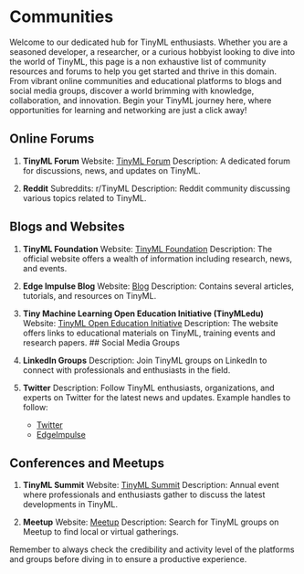 # Communities

Welcome to our dedicated hub for TinyML enthusiasts. Whether you are a seasoned developer, a researcher, or a curious hobbyist looking to dive into the world of TinyML, this page is a non exhaustive list of community resources and forums to help you get started and thrive in this domain. From vibrant online communities and educational platforms to blogs and social media groups, discover a world brimming with knowledge, collaboration, and innovation. Begin your TinyML journey here, where opportunities for learning and networking are just a click away!

## Online Forums

1. **TinyML Forum**
   Website: [TinyML Forum](https://forums.tinyml.org/)
   Description: A dedicated forum for discussions, news, and updates on TinyML.

2. **Reddit**
   Subreddits: r/TinyML
   Description: Reddit community discussing various topics related to TinyML.

## Blogs and Websites

1. **TinyML Foundation**
   Website: [TinyML Foundation](https://tinyml.org/)
   Description: The official website offers a wealth of information including research, news, and events.

2. **Edge Impulse Blog**
   Website: [Blog](https://www.edgeimpulse.com/blog)
   Description: Contains several articles, tutorials, and resources on TinyML.

3. **Tiny Machine Learning Open Education Initiative (TinyMLedu)**
   Website: [TinyML Open Education Initiative](https://tinymledu.org/)
   Description: The website offers links to educational materials on TinyML, training events and research papers.
## Social Media Groups

1. **LinkedIn Groups**
   Description: Join TinyML groups on LinkedIn to connect with professionals and enthusiasts in the field.
   
2. **Twitter**
   Description: Follow TinyML enthusiasts, organizations, and experts on Twitter for the latest news and updates.
   Example handles to follow:
   - [Twitter](https://twitter.com/tinymlf)
   - [EdgeImpulse](https://twitter.com/EdgeImpulse)

## Conferences and Meetups

1. **TinyML Summit**
   Website: [TinyML Summit](https://www.tinyml.org/)
   Description: Annual event where professionals and enthusiasts gather to discuss the latest developments in TinyML.

2. **Meetup**
   Website: [Meetup](https://www.meetup.com/pro/tinyml)
   Description: Search for TinyML groups on Meetup to find local or virtual gatherings.

Remember to always check the credibility and activity level of the platforms and groups before diving in to ensure a productive experience.